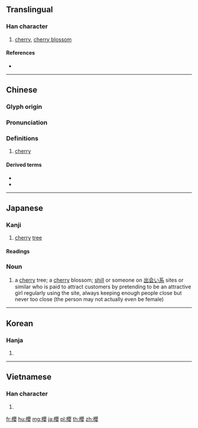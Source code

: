{{character info/new}}
{{also|樱}}
==Translingual==
{{Han simplified forms|櫻|桜|樱}}

===Han character===
{{Han char|rn=75|rad=木|as=17|sn=21|four=46944|canj=DBCV|ids=⿰木嬰}}

# [[cherry]], [[cherry blossom]]

====References====
* {{Han ref|kx=0562.180|dkj=15888|dj=0950.400|hdz=21321.010|uh=6AFB|ud=27387|bh=C4E5|bd=50405}}

----

==Chinese==
{{zh-forms|s=樱}}

===Glyph origin===
{{Han etym}}

===Pronunciation===
{{zh-pron
|m=yīng
|c=jing1
|mn=eng
|mc=y
|oc=y
|ma=
|cat=n
}}

===Definitions===
{{zh-hanzi}}

# [[cherry]]

====Derived terms====
* {{zh-l|櫻桃}}
* {{zh-l|櫻花}}

----

==Japanese==

===Kanji===
{{ja-kanji|grade=n|rs=木17|style=ky|shin=桜}}

# [[cherry]] [[tree]]

====Readings====
{{ja-readings
|goon=[[よう]] (yō), {{qualifier|historical}} [[やう]] (yau)
|kanon=[[おう]] (ō), {{qualifier|historical}} [[あう]] (au)
|kun=[[さくら]] (sakura)
}}

{{ja-kanjitab|さくら|yomi=k}}

===Noun===
{{ja-noun|さくら|shin=桜}}

# {{ja-def|桜}} a [[cherry]] tree; a [[cherry]] blossom; [[shill]] or someone on [[出会い系]] sites or similar who is paid to attract customers by pretending to be an attractive girl regularly using the site, always keeping enough people close but never too close (the person may not actually even be female)

----

==Korean==

===Hanja===
{{ko-hanja|hangeul=앵|eumhun=|rv=aeng|mr=aeng|y=ayng}}

# {{defn|lang=ko|sort=木17}}

----

==Vietnamese==

===Han character===
{{vi-hantu|[[anh]]|rs=木17}}

# {{defn|lang=vi|sort=木17}}

[[fr:櫻]]
[[hu:櫻]]
[[mg:櫻]]
[[ja:櫻]]
[[pl:櫻]]
[[th:櫻]]
[[zh:櫻]]